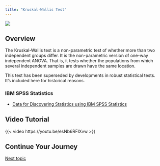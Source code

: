 ```yaml
---
title: "Kruskal-Wallis Test"
---
```


![](../images/postverta_long.png)

## Overview



The Kruskal-Wallis test is a non-parametric test of whether more than two independent groups differ. It is the non-parametric version of one-way independent ANOVA. That is, it tests whether the populations from which several independent samples are drawn have the same location. 


:::{.callout-warning}

This test has been superseded by developments in robust statistical tests. It’s included here for historical reasons.
:::

### IBM SPSS Statistics

- [Data for Discovering Statistics using IBM SPSS Statistics](https://discoverspss.com/pages/data)


## Video Tutorial

{{< video https://youtu.be/esNb6RFIXvw >}}


## Continue Your Journey

[Next topic](friedman.qmd)

